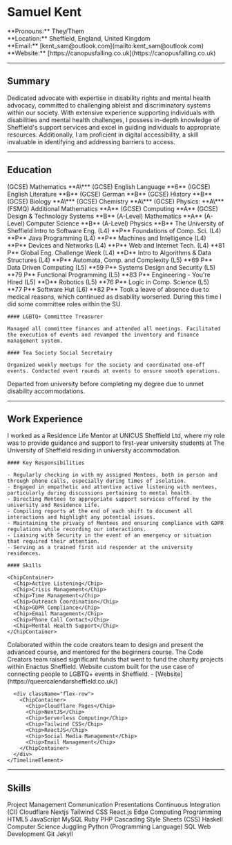 
# Samuel Kent

<div className="flex flex-col sm:flex-wrap sm:flex-row">
  <div className="sm:w-1/2">**Pronouns:** They/Them</div>
  <div className="sm:w-1/2">
    **Location:** Sheffield, England, United Kingdom
  </div>
  <div className="sm:w-1/2">
    **Email:** [kent_sam@outlook.com](mailto:kent_sam@outlook.com)
  </div>
  <div className="sm:w-1/2">
    **Website:** [https://canopusfalling.co.uk](https://canopusfalling.co.uk)
  </div>
</div>

---

## Summary

Dedicated advocate with expertise in disability rights and mental health advocacy, committed to challenging ableist and discriminatory systems within our society. With extensive experience supporting individuals with disabilities and mental health challenges, I possess in-depth knowledge of Sheffield's support services and excel in guiding individuals to appropriate resources. Additionally, I am proficient in digital accessibility, a skill invaluable in identifying and addressing barriers to access.

---

## Education

<Timeline>
  <TimelineElement start="June 2016">
    <ChipContainer>
      <Chip>(GCSE) Mathematics **A\***</Chip>
    </ChipContainer>
  </TimelineElement>
  <TimelineElement start="June 2017">
    <ChipContainer>
      <Chip>(GCSE) English Language **6**</Chip>
      <Chip>(IGCSE) English Literature **B**</Chip>
      <Chip>(GCSE) German **B**</Chip>
      <Chip>(GCSE) History **B**</Chip>
      <Chip>(GCSE) Biology **A\***</Chip>
      <Chip>(GCSE) Chemistry **A\***</Chip>
      <Chip>(GCSE) Physics: **A\***</Chip>
      <Chip>(FSMQ) Additional Mathematics **A**</Chip>
      <Chip>(GCSE) Computing **A**</Chip>
      <Chip>(GCSE) Design & Technology Systems **B**</Chip>
    </ChipContainer>
  </TimelineElement>
  <TimelineElement start="June 2019">
    <ChipContainer>
      <Chip>(A-Level) Mathematics **A**</Chip>
      <Chip>(A-Level) Computer Science **B**</Chip>
      <Chip>(A-Level) Physics **B**</Chip>
    </ChipContainer>
  </TimelineElement>
  <TimelineElement
    start="Sep 2019"
    end="Dec 2023"
    title="Bachelor of Science (BSC) | Computer Science"
  >
    The University of Sheffield
  </TimelineElement>
  <TimelineElement start="2020-21">
    <ChipContainer>
      <Chip>Intro to Software Eng. (L4) **P**</Chip>
      <Chip>Foundations of Comp. Sci. (L4) **P**</Chip>
      <Chip>Java Programming (L4) **P**</Chip>
      <Chip>Machines and Intelligence (L4) **P**</Chip>
      <Chip>Devices and Networks (L4) **P**</Chip>
      <Chip>Web and Internet Tech. (L4) **81 P**</Chip>
      <Chip>Global Eng. Challenge Week (L4) **D**</Chip>
      <Chip>Intro to Algorithms & Data Structures (L4) **P**</Chip>
    </ChipContainer>
  </TimelineElement>
  <TimelineElement start="2021-22">
    <ChipContainer>
      <Chip>Automata, Comp. and Complexity (L5) **69 P**</Chip>
      <Chip>Data Driven Computing (L5) **59 P**</Chip>
      <Chip>Systems Design and Security (L5) **79 P**</Chip>
      <Chip>Functional Programming (L5) **83 P**</Chip>
      <Chip>Engineering - You're Hired (L5) **D**</Chip>
      <Chip>Robotics (L5) **76 P**</Chip>
      <Chip>Logic in Comp. Science (L5) **77 P**</Chip>
      <Chip>Software Hut (L6) **82 P**</Chip>
    </ChipContainer>
  </TimelineElement>
  <TimelineElement start="Dec 2021" end="Sept 2023">
    Took a leave of absence due to medical reasons, which continued as disability worsened. During this time I did some committee roles within the SU.

    #### LGBTQ+ Committee Treasurer

    Managed all committee finances and attended all meetings. Facilitated the execution of events and revamped the inventory and finance management system.

    #### Tea Society Social Secretairy

    Organized weekly meetups for the society and coordinated one-off events. Conducted event rounds at events to ensure smooth operations.

  </TimelineElement>
  <TimelineElement start="Dec 2023">
    Departed from university before completing my degree due to unmet disability
    accommodations.
  </TimelineElement>
</Timeline>

---

## Work Experience

<Timeline>
  <TimelineElement
    start="Sep 2021"
    end="Feb 2022"
    title="Residence Life Mentor"
  >
    I worked as a Residence Life Mentor at UNICUS Sheffield Ltd, where my role was to provide guidance and support to first-year university students at The University of Sheffield residing in university accommodation.

    #### Key Responsibilities

    - Regularly checking in with my assigned Mentees, both in person and through phone calls, especially during times of isolation.
    - Engaged in empathetic and attentive active listening with mentees, particularly during discussions pertaining to mental health.
    - Directing Mentees to appropriate support services offered by the university and Residence Life.
    - Compiling reports at the end of each shift to document all interactions and highlight any potential issues.
    - Maintaining the privacy of Mentees and ensuring compliance with GDPR regulations while recording our interactions.
    - Liaising with Security in the event of an emergency or situation that required their attention.
    - Serving as a trained first aid responder at the university residences.

    #### Skills

    <ChipContainer>
      <Chip>Active Listening</Chip>
      <Chip>Crisis Management</Chip>
      <Chip>Time Management</Chip>
      <Chip>Outreach Coordination</Chip>
      <Chip>GDPR Compliance</Chip>
      <Chip>Email Management</Chip>
      <Chip>Phone Call Contact</Chip>
      <Chip>Mental Health Support</Chip>
    </ChipContainer>

  </TimelineElement>
  <TimelineElement
    start="Jan 2021"
    end="Jan 2022"
    title="Head Program Developer (Volunteer)"
  >
    Colaborated within the code creators team to design and present the advanced
    course, and mentored for the beginners course. The Code Creators team raised
    significant funds that went to fund the charity projects within Enactus
    Sheffield.
  </TimelineElement>
    <TimelineElement
    start="Jun 2023"
    end="present"
    title="Queer Calendar Sheffield (Volunteer)"
  >
    Website custom built for the use case of connecting people to LGBTQ+ events
    in Sheffield. - [Website](https://queercalendarsheffield.co.uk/)

      <div className="flex-row">
        <ChipContainer>
          <Chip>Cloudflare Pages</Chip>
          <Chip>NextJS</Chip>
          <Chip>Serverless Computing</Chip>
          <Chip>Tailwind CSS</Chip>
          <Chip>ReactJS</Chip>
          <Chip>Social Media Management</Chip>
          <Chip>Email Management</Chip>
        </ChipContainer>
      </div>
    </TimelineElement>

</Timeline>

---

## Skills

<ChipContainer>
  <Chip>Project Management</Chip>
  <Chip>Communication</Chip>
  <Chip>Presentations</Chip>
  <Chip>Continuous Integration (CI)</Chip>
  <Chip>Cloudflare</Chip>
  <Chip>Nextjs</Chip>
  <Chip>Tailwind CSS</Chip>
  <Chip>React.js</Chip>
  <Chip>Edge Computing</Chip>
  <Chip>Programming</Chip>
  <Chip>HTML5</Chip>
  <Chip>JavaScript</Chip>
  <Chip>MySQL</Chip>
  <Chip>Ruby</Chip>
  <Chip>PHP</Chip>
  <Chip>Cascading Style Sheets (CSS)</Chip>
  <Chip>Haskell</Chip>
  <Chip>Computer Science</Chip>
  <Chip>Juggling</Chip>
  <Chip>Python (Programming Language)</Chip>
  <Chip>SQL</Chip>
  <Chip>Web Development</Chip>
  <Chip>Git</Chip>
  <Chip>Jekyll</Chip>
</ChipContainer>
